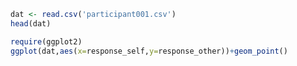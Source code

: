 


```r

dat <- read.csv('participant001.csv')
head(dat)

```



```r

require(ggplot2)
ggplot(dat,aes(x=response_self,y=response_other))+geom_point()

```


